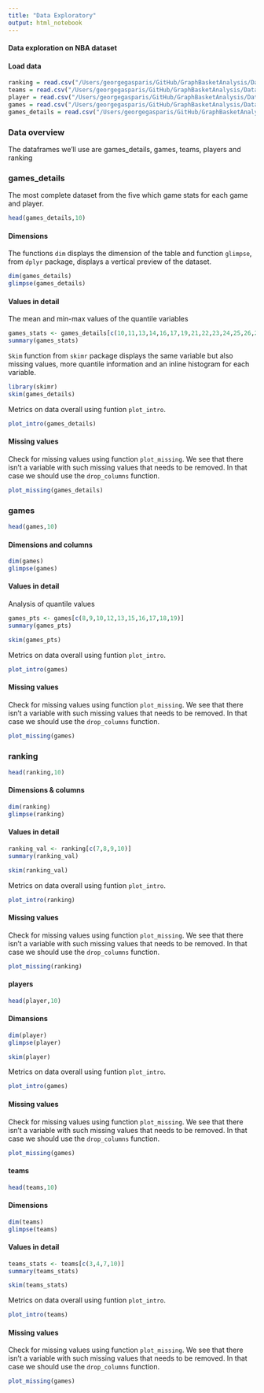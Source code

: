 ```yaml
---
title: "Data Exploratory"
output: html_notebook
---
```

#### Data exploration on NBA dataset

#### Load data
```r
ranking = read.csv("/Users/georgegasparis/GitHub/GraphBasketAnalysis/Data/ranking.csv")
teams = read.csv("/Users/georgegasparis/GitHub/GraphBasketAnalysis/Data/teams.csv")
player = read.csv("/Users/georgegasparis/GitHub/GraphBasketAnalysis/Data/players.csv")
games = read.csv("/Users/georgegasparis/GitHub/GraphBasketAnalysis/Data/games.csv")
games_details = read.csv("/Users/georgegasparis/GitHub/GraphBasketAnalysis/Data/games_details.csv")
```
### Data overview
The dataframes we'll use are games_details, games, teams, players and ranking

### games_details
The most complete dataset from the five which game stats for each game and player.
```r
head(games_details,10)
```
#### Dimensions
The functions ```dim``` displays the dimension of the table and function ```glimpse```, from ```dplyr``` package, displays a vertical preview of the dataset.
```r
dim(games_details)
glimpse(games_details)
```
#### Values in detail
The mean and min-max values of the quantile variables

```r
games_stats <- games_details[c(10,11,13,14,16,17,19,21,22,23,24,25,26,27,28)]
summary(games_stats)
```

```Skim``` function from ```skimr``` package displays the same variable but also missing values, more quantile information and an inline histogram for each variable.
```r
library(skimr)
skim(games_details)
```
Metrics on data overall using funtion ```plot_intro```. 
```r
plot_intro(games_details)
```
#### Missing values
Check for missing values using function ```plot_missing```. We see that there isn’t a variable with such missing values that needs to be removed. In that case we should use the ```drop_columns``` function.
```r
plot_missing(games_details)
```

### games
```r
head(games,10)
```
#### Dimensions and columns
```r
dim(games)
glimpse(games)
```
#### Values in detail 
Analysis of quantile values
```r
games_pts <- games[c(8,9,10,12,13,15,16,17,18,19)]
summary(games_pts)
```
```r
skim(games_pts)
```
Metrics on data overall using funtion ```plot_intro```. 
```r
plot_intro(games)
```
#### Missing values
Check for missing values using function ```plot_missing```. We see that there isn’t a variable with such missing values that needs to be removed. In that case we should use the ```drop_columns``` function.
```r
plot_missing(games)
```
### ranking
```r
head(ranking,10)
```
#### Dimensions & columns
```r
dim(ranking)
glimpse(ranking)
```
#### Values in detail
```r
ranking_val <- ranking[c(7,8,9,10)]
summary(ranking_val)
```
```r
skim(ranking_val)
```
Metrics on data overall using funtion ```plot_intro```. 
```r
plot_intro(ranking)
```
#### Missing values
Check for missing values using function ```plot_missing```. We see that there isn’t a variable with such missing values that needs to be removed. In that case we should use the ```drop_columns``` function.
```r
plot_missing(ranking)
```
#### players
```r
head(player,10)
```
#### Dimansions
```r
dim(player)
glimpse(player)
```
```r
skim(player)
```

Metrics on data overall using funtion ```plot_intro```. 
```r
plot_intro(games)
```
#### Missing values
Check for missing values using function ```plot_missing```. We see that there isn’t a variable with such missing values that needs to be removed. In that case we should use the ```drop_columns``` function.
```r
plot_missing(games)
```
#### teams

```r
head(teams,10)
```
#### Dimensions
```r
dim(teams)
glimpse(teams)
```
#### Values in detail
```r
teams_stats <- teams[c(3,4,7,10)]
summary(teams_stats)
```
```r
skim(teams_stats)
```
Metrics on data overall using funtion ```plot_intro```. 
```r
plot_intro(teams)
```
#### Missing values
Check for missing values using function ```plot_missing```. We see that there isn’t a variable with such missing values that needs to be removed. In that case we should use the ```drop_columns``` function.
```r
plot_missing(games)
```







